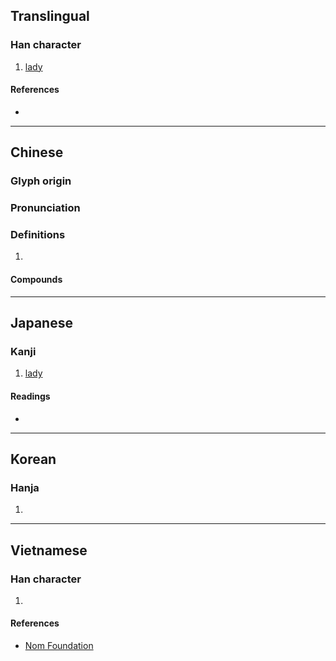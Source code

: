 {{character info/new}}
{{also|嫱}}
==Translingual==

===Han character===
{{Han char|rn=38|rad=女|as=13|sn=16|four=44461|canj=VGOW|ids=⿰女嗇}}

# [[lady]]

====References====
* {{Han ref|kx=0272.130|dkj=06777|dj=0540.120|hdz=21083.110|uh=5B19|ud=23321|bh=E952|bd=59730}}

----

==Chinese==
{{zh-forms|s=嫱}}

===Glyph origin===
{{Han etym}}

===Pronunciation===
{{zh-pron
|m=qiáng
|c=coeng4
|mc=y
|oc=y
|cat=
}}

===Definitions===
{{zh-hanzi}}

# {{rfdef|zh}}

====Compounds====
{{zh-der|嬪嬙|嬙媛}}

----

==Japanese==

===Kanji===
{{ja-kanji|grade=|rs=女13}}

# [[lady]]

====Readings====
* {{ja-readings|on=[[しょう]] (shō), [[ぞう]] (zō), [[しょく]] (shoku), [[しき]] (shiki)|kun=[[そばめ]] (sobame)}}

----

==Korean==

===Hanja===
{{ko-hanja|hangeul=장|rv=jang|mr=chang}}

# {{defn|lang=ko|sort=女13}}

----

==Vietnamese==

===Han character===
{{vi-readings|rs=女13|hanviet=tường}}

# {{defn|lang=vi|sort=女13}}

====References====
* [http://nomfoundation.org/common/nom_details.php?codepoint=5b19 Nom Foundation]